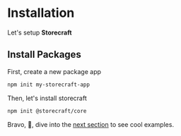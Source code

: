 # Installation

Let's setup **Storecraft**

## Install Packages

First, create a new package app

```bash
npm init my-storecraft-app
```

Then, let's install storecraft

```bash
npm init @storecraft/core
```

Bravo, 👏, dive into the [next section](/setup/local-node-mongodb) to see cool examples.